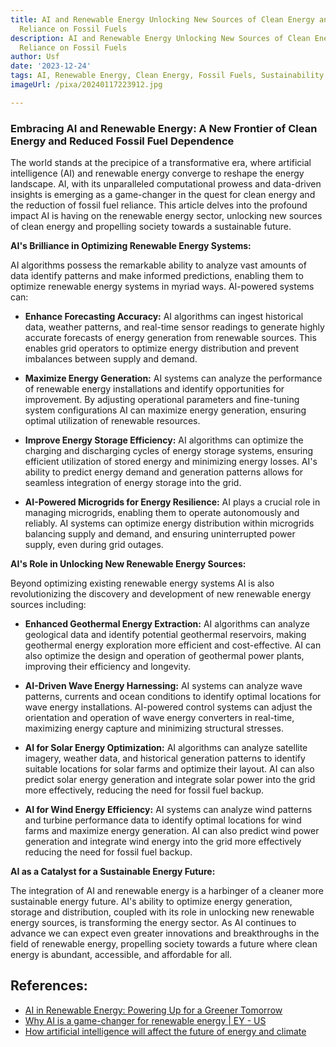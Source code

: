 ```yaml
---
title: AI and Renewable Energy Unlocking New Sources of Clean Energy and Reducing
  Reliance on Fossil Fuels
description: AI and Renewable Energy Unlocking New Sources of Clean Energy and Reducing
  Reliance on Fossil Fuels
author: Usf
date: '2023-12-24'
tags: AI, Renewable Energy, Clean Energy, Fossil Fuels, Sustainability
imageUrl: /pixa/20240117223912.jpg

---
```

### Embracing AI and Renewable Energy: A New Frontier of  Clean Energy and Reduced Fossil Fuel  Dependence

The world stands at the  precipice of a transformative era, where artificial  intelligence (AI) and renewable energy converge to reshape the energy  landscape. AI, with its unparalleled computational prowess and data-driven insights  is emerging as a game-changer in the quest  for clean energy and the reduction of fossil fuel reliance. This article delves into the profound impact AI is  having on the renewable energy sector, unlocking  new sources of clean energy and  propelling society towards a sustainable  future.

**AI's Brilliance in Optimizing Renewable Energy  Systems:**

AI algorithms  possess the remarkable ability to analyze vast amounts of data identify patterns and make informed predictions, enabling them to optimize renewable energy  systems in myriad ways.  AI-powered systems can:

-  **Enhance Forecasting Accuracy:** AI algorithms  can ingest historical data, weather patterns, and  real-time sensor readings  to generate highly accurate forecasts of  energy generation from renewable  sources. This enables grid operators to optimize energy distribution and prevent imbalances between supply  and demand.

- **Maximize Energy Generation:** AI systems can analyze the performance  of renewable energy installations  and identify opportunities for  improvement. By adjusting operational parameters and fine-tuning system configurations AI  can maximize  energy generation, ensuring optimal  utilization of renewable  resources.

- **Improve Energy Storage Efficiency:** AI algorithms can optimize the charging and  discharging cycles of energy storage systems, ensuring efficient utilization of stored energy and minimizing energy losses. AI's ability to predict energy demand and generation patterns allows for seamless integration of energy storage into the grid.

- **AI-Powered Microgrids for Energy Resilience:** AI plays a crucial role in managing microgrids, enabling them to operate autonomously and reliably. AI systems can optimize energy distribution  within microgrids balancing supply and demand, and ensuring uninterrupted power supply, even during grid outages.

**AI's Role in  Unlocking New Renewable Energy Sources:**

Beyond optimizing existing renewable energy systems AI is also revolutionizing the discovery and development of new renewable energy sources  including:

- **Enhanced Geothermal Energy Extraction:** AI  algorithms can  analyze geological data  and identify potential geothermal reservoirs, making geothermal energy exploration more efficient and cost-effective. AI can also optimize the design and operation of geothermal power  plants, improving their  efficiency and longevity.

- **AI-Driven Wave Energy  Harnessing:** AI  systems can analyze wave patterns, currents and ocean conditions to identify optimal locations for wave energy installations. AI-powered control systems can  adjust the  orientation and operation of wave energy converters in real-time, maximizing  energy capture and minimizing structural stresses.

- **AI for Solar Energy Optimization:** AI algorithms can analyze satellite imagery, weather data, and historical generation patterns to identify suitable locations for solar farms and optimize their layout.  AI can also  predict solar energy generation and integrate solar power into the grid more effectively, reducing the need for fossil fuel  backup.

- **AI for Wind Energy Efficiency:** AI systems  can analyze wind patterns and turbine performance data to identify optimal  locations  for wind farms  and maximize energy generation. AI can also predict wind power generation and integrate wind energy into the grid more effectively reducing the need for fossil fuel  backup.

**AI as  a  Catalyst for a Sustainable Energy Future:**

The integration of AI and renewable energy is a harbinger of a cleaner more sustainable energy future. AI's ability to optimize energy generation, storage and distribution, coupled with its role in unlocking new renewable energy sources,  is transforming the energy sector. As AI continues  to advance we can expect even greater innovations  and breakthroughs in the field  of renewable energy, propelling society towards a future where clean energy is abundant, accessible,  and affordable for all.

## References:
- [AI in Renewable Energy: Powering Up for a Greener Tomorrow](https://www.linkedin.com/pulse/ai-renewable-energy-powering-up-greener-tomorrow-neil-sahota)
- [Why AI is a game-changer for renewable energy | EY - US](https://www.ey.com/en_us/power-utilities/why-artificial-intelligence-is-a-game-changer-for-renewable-energy)
- [How artificial intelligence will affect the future of energy and climate](https://www.brookings.edu/articles/how-artificial-intelligence-will-affect-the-future-of-energy-and-climate/)

